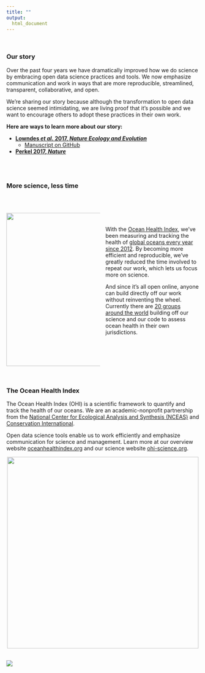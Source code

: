 ```yaml
---
title: ""
output:
  html_document
---
```


<!---From http://stackoverflow.com/questions/31753897/2-column-section-in-r-markdown:
Put in your css file or directly in rmarkdown--->
<style>
  .col2 {
    columns: 2 200px;         /* number of columns and width in pixels*/
    -webkit-columns: 2 200px; /* chrome, safari */
    -moz-columns: 2 200px;    /* firefox */
  }
</style>


<br>

### Our story

Over the past four years we have dramatically improved how we do science by embracing open data science practices and tools. We now emphasize communication and work in ways that are more reproducible, streamlined, transparent, collaborative, and open.  


We're sharing our story because although the transformation to open data science seemed intimidating, we are living proof that it's possible and we want to encourage others to adopt these practices in their own work.  

**Here are ways to learn more about our story:** 

- [**Lowndes *et al.* 2017, *Nature Ecology and Evolution***](https://www.nature.com/articles/s41559-017-0160)
    - [Manuscript on GitHub](https://github.com/OHI-Science/betterscienceinlesstime/tree/gh-pages/manuscript)
- [**Perkel 2017, *Nature***](http://blogs.nature.com/naturejobs/2017/05/23/techblog-julia-stewart-lowndes/)

<br>
<br>

### More science, less time

<br>

<div class="col2">

<img src="https://docs.google.com/drawings/d/1MMQi0lGkVIBJV-ItZvEaLoiJZkgsm-lOoE1eNcjZY8w/pub?w=960&h=816" width="400px">


<br>
<br>


With the [Ocean Health Index](http://ohi-science.org), we've been measuring and tracking the health of [global oceans every year since 2012](http://ohi-science.org/ohi-global/). By becoming more efficient and reproducible, we've greatly reduced the time involved to repeat our work, which lets us focus more on science.  

And since it's all open online, anyone can build directly off our work without reinventing the wheel. Currently there are [20 groups around the world](http://ohi-science.org/projects/ohi-assessments/) building off our science and our code to assess ocean health in their own jurisdictions. 

</div>

<br>

### The Ocean Health Index

The Ocean Health Index (OHI) is a scientific framework to quantify and track the health of our oceans. We are an academic-nonprofit partnership from the [National Center for Ecological Analysis and Synthesis (NCEAS)](https://www.nceas.ucsb.edu/) and [Conservation International](http://www.conservation.org/Pages/default.aspx).   

Open data science tools enable us to work efficiently and emphasize communication for science and management. Learn more at our overview website [oceanhealthindex.org](www.oceanhealthindex.org) and our science website [ohi-science.org](http://ohi-science.org).



<center><img src="figures/open-science-graphic.png" width="500px"></center>




<br>
[![](https://docs.google.com/drawings/d/1633uvIYgsBhiKBddQAaTlvYDJgOK1uiDB6wkooNyhFc/pub?w=150)](http://ohi-science.org)

<!---- 
- Press
- Blog
--->


